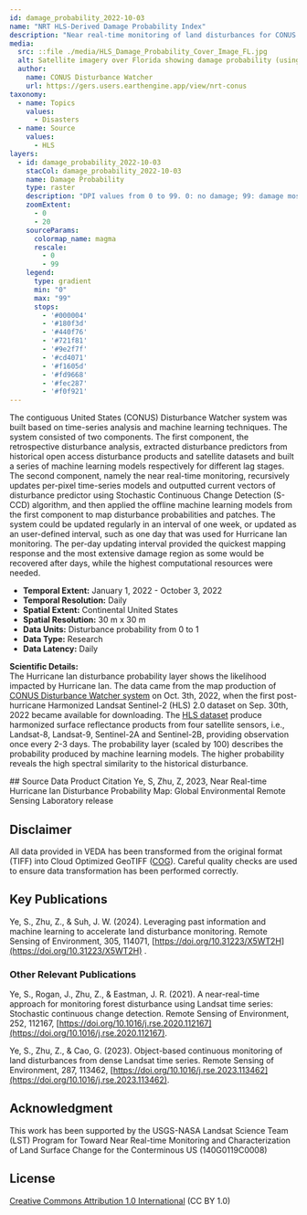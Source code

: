 ---
id: damage_probability_2022-10-03
name: "NRT HLS-Derived Damage Probability Index"
description: "Near real-time monitoring of land disturbances for CONUS based on the 30-m Harmonized Landsat Sentinel-2 (HLS) dataset."
media:
  src: ::file ./media/HLS_Damage_Probability_Cover_Image_FL.jpg
  alt: Satellite imagery over Florida showing damage probability (using Viridis color ramp, with yellow being high probability and purple being low probability) for Oct 3, 2023.
  author:
    name: CONUS Disturbance Watcher
    url: https://gers.users.earthengine.app/view/nrt-conus
taxonomy:
  - name: Topics
    values:
      - Disasters
  - name: Source
    values:
      - HLS
layers:
  - id: damage_probability_2022-10-03
    stacCol: damage_probability_2022-10-03
    name: Damage Probability
    type: raster
    description: "DPI values from 0 to 99. 0: no damage; 99: damage mostly likely"
    zoomExtent:
      - 0
      - 20
    sourceParams:
      colormap_name: magma
      rescale:
        - 0
        - 99
    legend:
      type: gradient
      min: "0"
      max: "99"
      stops:
        - '#000004'
        - '#180f3d'
        - '#440f76'
        - '#721f81'
        - '#9e2f7f'
        - '#cd4071'
        - '#f1605d' 
        - '#fd9668'
        - '#fec287'
        - '#f0f921'
---

<Block type='wide'>
<Prose>
The contiguous United States (CONUS) Disturbance Watcher system was built based on time-series analysis and machine learning techniques. The system consisted of two components. The first component, the retrospective disturbance analysis, extracted disturbance predictors from historical open access disturbance products and satellite datasets and built a series of machine learning models respectively for different lag stages. The second component, namely the near real-time monitoring, recursively updates per-pixel time-series models and outputted current vectors of disturbance predictor using Stochastic Continuous Change Detection (S-CCD) algorithm, and then applied the offline machine learning models from the first component to map disturbance probabilities and patches. The system could be updated regularly in an interval of one week, or updated as an user-defined interval, such as one day that was used for Hurricane Ian monitoring. The per-day updating interval provided the quickest mapping response and the most extensive damage region as some would be recovered after days, while the highest computational resources were needed.   

- **Temporal Extent:** January 1, 2022 - October 3, 2022 
- **Temporal Resolution:** Daily 
- **Spatial Extent:** Continental United States
- **Spatial Resolution:** 30 m x 30 m 
- **Data Units:** Disturbance probability from 0 to 1 
- **Data Type:** Research
- **Data Latency:** Daily 


**Scientific Details:**  
The Hurricane Ian disturbance probability layer shows the likelihood impacted by Hurricane Ian. The data came from the map production of [CONUS Disturbance Watcher system](https://gers.users.earthengine.app/view/nrt-conus) on Oct. 3th, 2022, when the first post-hurricane Harmonized Landsat Sentinel-2 (HLS) 2.0 dataset on Sep. 30th, 2022 became available for downloading. The [HLS dataset](https://hls.gsfc.nasa.gov/) produce harmonized surface reflectance products from four satellite sensors, i.e., Landsat-8, Landsat-9,  Sentinel-2A and Sentinel-2B, providing observation once every 2-3 days. The probability layer (scaled by 100) describes the probability produced by machine learning models. The higher probability reveals the high spectral similarity to the historical disturbance.
</Prose>
</Block>

<Block>
<Prose>
## Source Data Product Citation
Ye, S, Zhu, Z, 2023, Near Real-time Hurricane Ian Disturbance Probability Map:  Global Environmental Remote Sensing Laboratory release

## Disclaimer
All data provided in VEDA has been transformed from the original format (TIFF) into Cloud Optimized GeoTIFF ([COG](https://www.cogeo.org/)). Careful quality checks are used to ensure data transformation has been performed correctly.

## Key Publications
Ye, S., Zhu, Z., & Suh, J. W. (2024). Leveraging past information and machine learning to accelerate land disturbance monitoring. Remote Sensing of Environment, 305, 114071, [https://doi.org/10.31223/X5WT2H](https://doi.org/10.31223/X5WT2H) .

### Other Relevant Publications
Ye, S., Rogan, J., Zhu, Z., & Eastman, J. R. (2021). A near-real-time approach for monitoring forest disturbance using Landsat time series: Stochastic continuous change detection. Remote Sensing of Environment, 252, 112167, [https://doi.org/10.1016/j.rse.2020.112167](https://doi.org/10.1016/j.rse.2020.112167). 

Ye, S., Zhu, Z., & Cao, G. (2023). Object-based continuous monitoring of land disturbances from dense Landsat time series. Remote Sensing of Environment, 287, 113462, [https://doi.org/10.1016/j.rse.2023.113462](https://doi.org/10.1016/j.rse.2023.113462).
    
 ## Acknowledgment
This work has been supported by the USGS-NASA Landsat Science Team (LST) Program for Toward Near Real-time Monitoring and Characterization of Land Surface Change for the Conterminous US (140G0119C0008)

## License
[Creative Commons Attribution 1.0 International](https://creativecommons.org/publicdomain/zero/1.0/legalcode) (CC BY 1.0)

</Prose>
</Block>
